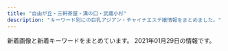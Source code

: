 ```yaml
---
title: "自由が丘・三軒茶屋・溝の口・武蔵小杉"
description: "キーワード別にの巨乳アジアン・チャイナエステ嬢情報をまとめました。"
---
```


新着画像と新着キーワードをまとめています。
2021年01月29日の情報です。

<DmmAffiliateIns />
<KeywordTable
  shops={
    [
    {
        "keywords": {
            "C": 4,
            "D": 4,
            "E": 2
        },
        "url": "http://clair.work/",
        "img_links": [
            "http://clair.work/images/icon_ranking_03.png",
            "http://clair.work/images/recruit/req_03.jpg",
            "http://clair.work/images/recruit/nagare_02.jpg",
            "http://clair.work/images/recruit/nagare_03.jpg",
            "http://clair.work/images/recruit/point_07.png",
            "http://clair.work/images/recruit/nagare_06.png",
            "http://clair.work/staff/yua1.jpg",
            "http://clair.work/images/recruit/point_03.png",
            "http://clair.work/images/icon_ranking_05.png",
            "http://clair.work/images/icon_ranking_02.png",
            "http://clair.work/images/icon_ranking_04.png",
            "http://clair.work/images/icon_new.png",
            "http://clair.work/images/recruit/point_09.png",
            "http://clair.work/images/head_therapist.jpg",
            "http://clair.work/images/sw_home.png",
            "http://clair.work/images/recruit/nagare_01.jpg",
            "http://clair.work/staff/ayaka1.jpg",
            "http://clair.work/images/recruit/sp_mainvisual.jpg",
            "http://clair.work/images/mainvisual_02.jpg",
            "http://clair.work/staff/humi2.jpg",
            "http://clair.work/images/recruit/point_06.png",
            "http://clair.work/images/recruit/point_04.png",
            "http://clair.work/images/recruit/nagare_07.png",
            "http://clair.work/staff/humi1.jpg",
            "http://clair.work/images/icon_ranking_01.png",
            "http://clair.work/images/recruit/point_05.png",
            "http://clair.work/images/recruit/point_08.png",
            "http://clair.work/images/mainvisual_02_s.jpg",
            "http://clair.work/staff/mayu1.jpg",
            "http://clair.work/images/recruit/message_03.png",
            "http://clair.work/images/no_image.jpg",
            "http://clair.work/staff/kasumi1.jpg",
            "http://clair.work/images/head_interior.jpg",
            "http://clair.work/images/mainvisual_01_s.jpg",
            "http://clair.work/images/trigger.jpg",
            "http://clair.work/images/sw_tel.png",
            "http://clair.work/images/mainvisual_01.jpg",
            "http://clair.work/images/recruit/nagare_05.png"
        ],
        "station": "\u5b66\u82b8\u5927\u5b66\u99c5\u897f\u53e3",
        "name": "Clair \uff5e\u30af\u30ec\u30fc\u30eb\uff5e"
    },
    {
        "keywords": {
            "85": 5,
            "87": 9,
            "C": 8,
            "88": 2,
            "83": 3,
            "D": 15,
            "93": 1,
            "E": 10,
            "84": 3,
            "89": 2,
            "82": 3,
            "86": 5
        },
        "url": "http://tanoshii.jpn.mn/",
        "station": "\u4e8c\u5b50\u7389\u5ddd\u99c5\u897f\u53e3",
        "name": "\u697d\u3057\u3044",
        "img_links": [
            "http://tanoshii.jpn.mn/images/link_nav02.jpg",
            "http://tanoshii.jpn.mn/photos/sites/76/2021/01/2021011304145677.jpg",
            "http://tanoshii.jpn.mn/images/info3.jpg",
            "http://tanoshii.jpn.mn/photos/sites/76/2020/09/2020093003412655.jpg",
            "http://tanoshii.jpn.mn/photos/sites/76/2020/05/2020052603000177.jpg",
            "http://tanoshii.jpn.mn/photos/sites/76/2020/11/2020112407093420.jpg",
            "http://tanoshii.jpn.mn/photos/sites/76/2020/01/2020011207465264.jpg",
            "http://tanoshii.jpn.mn/images/ico01.png",
            "http://tanoshii.jpn.mn/photos/sites/76/2020/07/2020071004330148.jpg",
            "http://tanoshii.jpn.mn/photos/sites/76/2020/01/2020012603560666.jpg",
            "http://tanoshii.jpn.mn/photos/sites/76/2020/09/2020093003412015.jpg",
            "http://tanoshii.jpn.mn/photos/sites/76/2020/08/2020080507421162.jpg",
            "http://tanoshii.jpn.mn/photos/sites/76/2020/03/2020032803325898.jpg",
            "http://tanoshii.jpn.mn/photos/sites/76/2020/11/2020112902000038.jpg",
            "http://tanoshii.jpn.mn/photos/sites/76/2021/01/2021012605371183.jpg",
            "http://tanoshii.jpn.mn/photos/sites/76/2020/05/2020052603000346.jpg",
            "http://tanoshii.jpn.mn/images/info2.jpg",
            "http://tanoshii.jpn.mn/photos/sites/76/2020/11/2020110307113062.jpg",
            "http://tanoshii.jpn.mn/photos/sites/76/2020/10/2020102803545189.jpg",
            "http://tanoshii.jpn.mn/photos/sites/76/2019/12/2019121409132124.jpg",
            "http://tanoshii.jpn.mn/photos/sites/76/2020/09/2020090800560727.jpg",
            "http://tanoshii.jpn.mn/photos/sites/76/2019/12/2019121409132141.jpg",
            "http://tanoshii.jpn.mn/photos/sites/76/2019/12/2019121409132234.jpg",
            "http://tanoshii.jpn.mn/photos/sites/76/2020/12/2020121807285563.jpg",
            "http://tanoshii.jpn.mn/photos/sites/76/2020/03/202003280333063.jpg",
            "http://tanoshii.jpn.mn/photos/sites/76/2020/12/2020122205012857.jpg",
            "http://tanoshii.jpn.mn/photos/sites/76/2020/06/2020060701410487.jpg",
            "http://tanoshii.jpn.mn/photos/sites/76/2020/12/2020120901212835.jpg",
            "http://tanoshii.jpn.mn/photos/sites/76/2020/02/2020022603283463.jpg",
            "http://tanoshii.jpn.mn/photos/sites/76/2020/02/2020020601144618.jpg",
            "http://tanoshii.jpn.mn/photos/sites/76/2020/01/2020011710434680.jpg",
            "http://tanoshii.jpn.mn/photos/sites/76/2019/12/2019121409131966.jpg",
            "http://tanoshii.jpn.mn/photos/sites/76/2020/12/2020120904441346.jpg",
            "http://tanoshii.jpn.mn/images/side_mobile.jpg",
            "http://tanoshii.jpn.mn/photos/sites/76/2020/12/2020120904423083.jpg",
            "http://tanoshii.jpn.mn/photos/sites/76/2019/12/2019121409132447.jpg",
            "http://tanoshii.jpn.mn/images/link_nav07.jpg",
            "http://tanoshii.jpn.mn/photos/sites/76/2020/01/2020010206122496.jpg",
            "http://tanoshii.jpn.mn/photos/sites/76/2019/12/201912280133413.jpg",
            "http://tanoshii.jpn.mn/photos/sites/76/2020/01/2020011207465354.jpg",
            "http://tanoshii.jpn.mn/images/top_slider01.jpg",
            "http://tanoshii.jpn.mn/photos/sites/76/2020/07/2020071004194210.jpg",
            "http://tanoshii.jpn.mn/images/sp_top.jpg",
            "http://tanoshii.jpn.mn/photos/sites/76/2020/10/2020101305315556.jpg",
            "http://tanoshii.jpn.mn/photos/sites/76/2020/01/2020012908322311.jpg",
            "http://tanoshii.jpn.mn/images/top_slider02.jpg",
            "http://tanoshii.jpn.mn/photos/sites/76/2020/11/2020111603281212.jpg",
            "http://tanoshii.jpn.mn/images/link_nav04.jpg",
            "http://tanoshii.jpn.mn/photos/sites/76/2020/03/202003090333270.jpg",
            "http://tanoshii.jpn.mn/photos/sites/76/2020/05/2020051702011714.jpg",
            "http://tanoshii.jpn.mn/photos/sites/76/2020/09/2020092006290275.jpg",
            "http://tanoshii.jpn.mn/images/info1.jpg",
            "http://tanoshii.jpn.mn/images/link_nav06.jpg",
            "http://tanoshii.jpn.mn/photos/sites/76/2020/08/2020081201584255.jpg",
            "http://tanoshii.jpn.mn/photos/sites/76/2020/01/2020010206122380.jpg",
            "http://tanoshii.jpn.mn/images/link_nav01.jpg",
            "http://tanoshii.jpn.mn/images/link_nav03.jpg",
            "http://tanoshii.jpn.mn/photos/sites/76/2020/04/2020041703571830.jpg",
            "http://tanoshii.jpn.mn/photos/sites/76/2021/01/2021011304151051.jpg",
            "http://tanoshii.jpn.mn/photos/sites/76/2019/12/201912140913237.jpg",
            "http://tanoshii.jpn.mn/photos/sites/76/2020/12/2020122501502779.jpg",
            "http://tanoshii.jpn.mn/photos/sites/76/2021/01/2021010305174759.jpg",
            "http://tanoshii.jpn.mn/photos/sites/76/2020/05/2020052603000345.jpg",
            "http://tanoshii.jpn.mn/images/side_link.jpg",
            "http://tanoshii.jpn.mn/photos/sites/76/2020/05/2020051702012070.jpg",
            "http://tanoshii.jpn.mn/images/top.png",
            "http://tanoshii.jpn.mn/images/side_tel.jpg",
            "http://tanoshii.jpn.mn/photos/sites/76/2021/01/2021012605370415.jpg",
            "http://tanoshii.jpn.mn/images/link_nav05.jpg",
            "http://tanoshii.jpn.mn/photos/sites/76/2020/12/202012240922577.jpg",
            "http://tanoshii.jpn.mn/photos/sites/76/2020/04/2020040401245819.jpg",
            "http://tanoshii.jpn.mn/photos/sites/76/2020/06/2020061605184059.jpg",
            "http://tanoshii.jpn.mn/photos/sites/76/2020/09/2020090803135392.jpg",
            "http://tanoshii.jpn.mn/photos/sites/76/2020/08/2020082903370364.jpg",
            "http://tanoshii.jpn.mn/photos/sites/76/2020/12/202012060340027.jpg",
            "http://tanoshii.jpn.mn/photos/sites/76/2019/12/2019122801334276.jpg",
            "http://tanoshii.jpn.mn/photos/sites/76/2020/09/2020090307211283.jpg",
            "http://tanoshii.jpn.mn/photos/sites/76/2020/02/2020022603284068.jpg"
        ]
    },
    {
        "station": "\u5b66\u82b8\u5927\u5b66\u99c5\u6771\u53e3",
        "keywords": {
            "C": 2
        },
        "name": "\u5fc3\u697d",
        "url": "http://ms-shinraku.com/",
        "img_links": [
            "http://ms-shinraku.com/pic/topimg2.jpg",
            "http://ms-shinraku.com/pic/topimg1.jpg",
            "http://ms-shinraku.com/staff/mari/01.jpg",
            "http://ms-shinraku.com/staff/momoka/01.jpg",
            "http://ms-shinraku.com/img/ttl_staff.png",
            "http://ms-shinraku.com/img/foot.png",
            "http://ms-shinraku.com/staff/kanako/01.jpg",
            "http://ms-shinraku.com/i/files/homeimg.jpg",
            "http://ms-shinraku.com/staff/yuki/01.jpg",
            "http://ms-shinraku.com/staff/ayumi/01.jpg",
            "http://ms-shinraku.com/pic/head.jpg",
            "http://ms-shinraku.com/staff/ran/01.jpg"
        ]
    },
    {
        "img_links": [
            "http://kagayaki.jpn.cm/photos/sites/35/2020/10/2020100418535814.jpg",
            "http://kagayaki.jpn.cm/photos/sites/35/2016/11/12.jpg",
            "http://kagayaki.jpn.cm/images/mobile.jpg",
            "http://kagayaki.jpn.cm/images/room1.jpg",
            "http://kagayaki.jpn.cm/images/end1.jpg",
            "http://kagayaki.jpn.cm/images/girl-z2.jpg",
            "http://kagayaki.jpn.cm/images/room5.jpg",
            "http://kagayaki.jpn.cm/images/room2.jpg",
            "http://kagayaki.jpn.cm/images/room6.jpg",
            "http://kagayaki.jpn.cm/photos/sites/35/2017/11/2017110107513579.jpg",
            "http://kagayaki.jpn.cm/images/room4.jpg",
            "http://kagayaki.jpn.cm/images/staff0.jpg",
            "http://kagayaki.jpn.cm/images/top.jpg",
            "http://kagayaki.jpn.cm/photos/sites/35/2016/09/637893871729784570.jpg",
            "http://kagayaki.jpn.cm/photos/sites/35/2016/11/1.jpg",
            "http://kagayaki.jpn.cm/images/mobile2.jpg",
            "http://kagayaki.jpn.cm/photos/sites/35/2016/08/staff3.jpg",
            "http://kagayaki.jpn.cm/images/bj3.png",
            "http://kagayaki.jpn.cm/images/staff_line.png",
            "http://kagayaki.jpn.cm/images/room3.jpg",
            "http://kagayaki.jpn.cm/photos/sites/35/2016/08/staff32.jpg",
            "http://kagayaki.jpn.cm/photos/sites/35/2019/09/2019092518230998.jpg",
            "http://kagayaki.jpn.cm/photos/sites/35/2016/11/11.jpg",
            "http://kagayaki.jpn.cm/images/girl-z1.jpg"
        ],
        "name": "\u661f\u306e\u8f1d\u304d",
        "keywords": {
            "C": 17,
            "87": 2,
            "86": 5,
            "D": 6,
            "84": 1,
            "E": 1
        },
        "station": "\u4e09\u8ed2\u8336\u5c4b\u99c5\u5317\u53e3",
        "url": "http://kagayaki.jpn.cm/"
    },
    {
        "keywords": {},
        "name": "\u6625\u306e\u604b",
        "url": "http://www.es-flower.link/",
        "station": "\u81ea\u7531\u304c\u4e18\u99c5\u5317\u53e3",
        "img_links": [
            "http://www.es-flower.link/sp/images/5.jpg",
            "http://www.es-flower.link/sp/images/top.jpg",
            "http://www.es-flower.link/sp/images/rec3.jpg",
            "http://www.es-flower.link/sp/images/int1.jpg",
            "http://www.es-flower.link/sp/images/6.jpg",
            "http://www.es-flower.link/sp/images/sys1.jpg",
            "http://www.es-flower.link/images/sys.png",
            "http://www.es-flower.link/sp/img/mizuki1.jpg",
            "http://www.es-flower.link/images/int2.png",
            "http://www.es-flower.link/sp/images/tel.jpg",
            "http://www.es-flower.link/sp/menu/interior.jpg",
            "http://www.es-flower.link/sp/images/time.jpg",
            "http://www.es-flower.link/images/int1.png",
            "http://www.es-flower.link/img/yume1.jpg",
            "http://www.es-flower.link/img/huyumi1.jpg",
            "http://www.es-flower.link/sp/images/2.jpg",
            "http://www.es-flower.link/images/1.jpg",
            "http://www.es-flower.link/sp/images/sisu.jpg",
            "http://www.es-flower.link/images/rec2.jpg",
            "http://www.es-flower.link/images/mobile.jpg",
            "http://www.es-flower.link/images/3.jpg",
            "http://www.es-flower.link/images/interior_t.jpg",
            "http://www.es-flower.link/img/mizuki1.jpg",
            "http://www.es-flower.link/images/ta.jpg",
            "http://www.es-flower.link/sp/images/3.jpg",
            "http://www.es-flower.link/sp/images/newsb.png",
            "http://www.es-flower.link/sp/menu/staff.jpg",
            "http://www.es-flower.link/sp/img/arisa1.jpg",
            "http://www.es-flower.link/sp/images/sys2.jpg",
            "http://www.es-flower.link/img/nene1.jpg",
            "http://www.es-flower.link/images/news.jpg",
            "http://www.es-flower.link/sp/images/1.jpg",
            "http://www.es-flower.link/sp/images/rec1.jpg",
            "http://www.es-flower.link/sp/images/ac1.jpg",
            "http://www.es-flower.link/images/4.jpg",
            "http://www.es-flower.link/images/staff_t.jpg",
            "http://www.es-flower.link/sp/menu/top.jpg",
            "http://www.es-flower.link/sp/images/rec2.jpg",
            "http://www.es-flower.link/images/info.jpg",
            "http://www.es-flower.link/sp/images/footer.jpg",
            "http://www.es-flower.link/images/rec1.png",
            "http://www.es-flower.link/sp/images/staff_t.jpg",
            "http://www.es-flower.link/sp/img/yume1.jpg",
            "http://www.es-flower.link/sp/images/int2.jpg",
            "http://www.es-flower.link/sp/images/head.png",
            "http://www.es-flower.link/sp/images/sisu_t.jpg",
            "http://www.es-flower.link/images/6.jpg",
            "http://www.es-flower.link/sp/images/news.jpg",
            "http://www.es-flower.link/img/arisa1.jpg",
            "http://www.es-flower.link/images/2.jpg",
            "http://www.es-flower.link/sp/img/huyumi1.jpg",
            "http://www.es-flower.link/images/head.jpg",
            "http://www.es-flower.link/sp/images/pc.jpg",
            "http://www.es-flower.link/images/sm.jpg",
            "http://www.es-flower.link/sp/images/interior_t.jpg",
            "http://www.es-flower.link/sp/images/sys3.jpg",
            "http://www.es-flower.link/img/koyuki1.jpg",
            "http://www.es-flower.link/sp/img/koyuki1.jpg",
            "http://www.es-flower.link/sp/img/nene1.jpg",
            "http://www.es-flower.link/sp/images/4.jpg",
            "http://www.es-flower.link/images/5.jpg"
        ]
    },
    {
        "url": "http://www.brilliance.mesthe.com/",
        "keywords": {
            "86": 2,
            "87": 1,
            "D": 3,
            "C": 2,
            "85": 2
        },
        "name": "\u30d6\u30ea\u30ea\u30a2\u30f3\u30b9",
        "img_links": [
            "http://www.brilliance.mesthe.com/images/main_top.png",
            "http://www.brilliance.mesthe.com/images/pick.png",
            "http://www.brilliance.mesthe.com/images/xian.png",
            "http://www.brilliance.mesthe.com/files/001-03.jpg",
            "http://www.brilliance.mesthe.com/images/zi_staff.png",
            "http://www.brilliance.mesthe.com/images/new1.png",
            "http://www.brilliance.mesthe.com/files/003-02.jpg",
            "http://www.brilliance.mesthe.com/images/service.png",
            "http://www.brilliance.mesthe.com/images/shop/shop01.jpg",
            "http://www.brilliance.mesthe.com/files/004-02.jpg",
            "http://www.brilliance.mesthe.com/images/shop/shop02.jpg",
            "http://www.brilliance.mesthe.com/files/002-02.jpg",
            "http://www.brilliance.mesthe.com/files/004.jpg",
            "http://www.brilliance.mesthe.com/images/s2.jpg",
            "http://www.brilliance.mesthe.com/images/shop/shop04.jpg",
            "http://www.brilliance.mesthe.com/files/005-03.jpg",
            "http://www.brilliance.mesthe.com/files/001-02.jpg",
            "http://www.brilliance.mesthe.com/files/005.jpg",
            "http://www.brilliance.mesthe.com/images/maga.jpg",
            "http://www.brilliance.mesthe.com/files/002.jpg",
            "http://www.brilliance.mesthe.com/files/004-03.jpg",
            "http://www.brilliance.mesthe.com/images/new3.png",
            "http://www.brilliance.mesthe.com/images/tel.png",
            "http://www.brilliance.mesthe.com/images/main_bottom.png",
            "http://www.brilliance.mesthe.com/images/shop/shop03.jpg",
            "http://www.brilliance.mesthe.com/images/zi_massage.png",
            "http://www.brilliance.mesthe.com/files/003.jpg",
            "http://www.brilliance.mesthe.com/files/003-03.jpg",
            "http://www.brilliance.mesthe.com/images/s1.jpg",
            "http://www.brilliance.mesthe.com/images/s3.jpg",
            "http://www.brilliance.mesthe.com/files/001.jpg",
            "http://www.brilliance.mesthe.com/files/005-02.jpg",
            "http://www.brilliance.mesthe.com/images/infotiao1.jpg",
            "http://www.brilliance.mesthe.com/files/002-03.jpg"
        ],
        "station": "\u4e09\u8ed2\u8336\u5c4b\u99c5\u4e16\u7530\u8c37\u901a\u308a\u53e3"
    },
    {
        "url": "http://treat-msg.com/",
        "img_links": [
            "http://treat-msg.com/img/access/road3.jpg",
            "http://treat-msg.com/staff/noa/01.jpg",
            "http://treat-msg.com/staff/miyo/01mb.jpg",
            "http://treat-msg.com/staff/kaori/01mb.jpg",
            "http://treat-msg.com/img/access/road6.jpg",
            "http://treat-msg.com/img/access/road4.jpg",
            "http://treat-msg.com/img/access/roaddm.png",
            "http://treat-msg.com/pic/corona.jpg",
            "http://treat-msg.com/staff/mei/01.jpg",
            "http://treat-msg.com/staff/rumi/01mb.jpg",
            "http://treat-msg.com/staff/noa/01mb.jpg",
            "http://treat-msg.com/staff/riri/01mb.jpg",
            "http://treat-msg.com/img/mainft.jpg",
            "http://treat-msg.com/staff/mei/01mb.jpg",
            "http://treat-msg.com/img/shop/msg.png",
            "http://treat-msg.com/img/access/road1.jpg",
            "http://treat-msg.com/img/foot.png",
            "http://treat-msg.com/img/head.png",
            "http://treat-msg.com/img/ttl_staff.jpg",
            "http://treat-msg.com/staff/saki/01.jpg",
            "http://treat-msg.com/staff/chinatu/01mb.jpg",
            "http://treat-msg.com/staff/miyo/01.jpg",
            "http://treat-msg.com/staff/kaori/01.jpg",
            "http://treat-msg.com/staff/riri/01.jpg",
            "http://treat-msg.com/staff/chinatu/01.jpg",
            "http://treat-msg.com/staff/saki/01mb.jpg",
            "http://treat-msg.com/staff/rumi/01.jpg",
            "http://treat-msg.com/img/access/road5.jpg",
            "http://treat-msg.com/img/access/road2.jpg",
            "http://treat-msg.com/img/mainhd.jpg"
        ],
        "station": "\u99d2\u6ca2\u5927\u5b66\u99c5\u99d2\u6ca2\u516c\u5712\u53e3",
        "name": "\u5b89\u5fc3\u5802",
        "keywords": {}
    },
    {
        "station": "\u7b49\u3005\u529b\u99c5",
        "name": "\u30b9\u30de\u30a4\u30eb",
        "url": "http://yourroom.net/",
        "keywords": {},
        "img_links": [
            "http://yourroom.net/photo/mini-yuki1.jpg",
            "http://yourroom.net/photo/yui1.jpg",
            "http://yourroom.net/images/saikai.png",
            "http://yourroom.net/images/1.jpg",
            "http://yourroom.net/photo/yuki1.jpg",
            "http://yourroom.net/photo/maho1.jpg",
            "http://yourroom.net/photo/mini-yui1.jpg",
            "http://yourroom.net/photo/mini-yui2.jpg",
            "http://yourroom.net/images/1s.jpg",
            "http://yourroom.net/photo/mini-yuki2.jpg",
            "http://yourroom.net/photo/mini-maho1.jpg"
        ]
    },
    {
        "name": "\u30de\u30c3\u30b5\u30fc\u30b8\u306e\u66d9",
        "img_links": [
            "http://www.miyuki.es-relax.info/images/sp03.jpg",
            "http://www.miyuki.es-relax.info/images/kp01.jpg",
            "http://www.miyuki.es-relax.info/images/info1.jpg",
            "http://www.miyuki.es-relax.info/images/sp02.jpg",
            "http://www.miyuki.es-relax.info/images/info4.jpg",
            "http://www.miyuki.es-relax.info/images/info2.jpg",
            "http://www.miyuki.es-relax.info/images/info3.jpg",
            "http://www.miyuki.es-relax.info/images/sp01.jpg",
            "http://www.miyuki.es-relax.info/images/yoyaku.png",
            "http://www.miyuki.es-relax.info/gals/nana1.jpg",
            "http://www.miyuki.es-relax.info/gals/yuri1.jpg",
            "http://www.miyuki.es-relax.info/gals/yuki1.jpg"
        ],
        "keywords": {},
        "url": "http://www.miyuki.es-relax.info/",
        "station": "\u5927\u5ca1\u5c71\u99c5"
    },
    {
        "name": "Sweet",
        "url": "http://www.wqiowaz.site/",
        "keywords": {
            "94": 4,
            "F": 4,
            "86": 1,
            "D": 3,
            "84": 2
        },
        "img_links": [
            "http://www.wqiowaz.site/uploads/200630/1-200630094H5294.jpg",
            "http://www.wqiowaz.site/picture/foot01.jpg",
            "http://www.wqiowaz.site/uploads/201008/1-20100Q5541T55.jpg",
            "http://www.wqiowaz.site/uploads/200629/1-200629103204442.jpg",
            "http://www.wqiowaz.site/picture/m-head01.jpg",
            "http://www.wqiowaz.site/uploads/200914/1-200914164443K1.jpg",
            "http://www.wqiowaz.site/uploads/200914/1-20091416442NT.jpg",
            "http://www.wqiowaz.site/picture/m-top004.jpg",
            "http://www.wqiowaz.site/uploads/201008/1-20100Q55403531.jpg",
            "http://www.wqiowaz.site/uploads/201008/1-20100Q55522V7.jpg",
            "http://www.wqiowaz.site/uploads/200629/1-200629103142X4.jpg",
            "http://www.wqiowaz.site/uploads/200629/1-200629103104120.jpg",
            "http://www.wqiowaz.site/picture/m-top003.jpg",
            "http://www.wqiowaz.site/uploads/200630/1-200630094K4325.jpg",
            "http://www.wqiowaz.site/uploads/201008/1-20100Q5550EL.jpg",
            "http://www.wqiowaz.site/picture/call.png",
            "http://www.wqiowaz.site/picture/cam-01.jpg"
        ],
        "station": "\u7528\u8cc0\u99c5\u6771\u53e3"
    },
    {
        "station": "\u90fd\u7acb\u5927\u5b66\u99c5",
        "keywords": {
            "\u30bb\u30af\u30b7\u30fc": 1,
            "87": 14,
            "D": 16,
            "C": 22
        },
        "name": "\u685c",
        "url": "http://www.sakura.esraku.com/",
        "img_links": [
            "http://www.sakura.esraku.com/photo_news/upimg/221315f853e86bfad8_0.jpg",
            "http://www.sakura.esraku.com/files/007.jpg",
            "http://www.sakura.esraku.com/photo_news/upimg/192295fbde78dddd71_0.jpg",
            "http://www.sakura.esraku.com/files/003.jpg",
            "http://www.sakura.esraku.com/files/002.jpg",
            "http://www.sakura.esraku.com/photo_news/upimg/282545f76dfd1996d7_0.jpg",
            "http://www.sakura.esraku.com/images/mobile.jpg",
            "http://www.sakura.esraku.com/images/s_staff.jpg",
            "http://www.sakura.esraku.com/files/009.jpg",
            "http://www.sakura.esraku.com/files/005.jpg",
            "http://www.sakura.esraku.com/photo_news/upimg/921745f718627cc259_0.jpg",
            "http://www.sakura.esraku.com/files/010.jpg",
            "http://www.sakura.esraku.com/photo_news/upimg/508775f63081046140_0.jpg",
            "http://www.sakura.esraku.com/files/008.jpg",
            "http://www.sakura.esraku.com/images/top.png",
            "http://www.sakura.esraku.com/files/004.jpg",
            "http://www.sakura.esraku.com/images/s_link.jpg",
            "http://www.sakura.esraku.com/files/001.jpg",
            "http://www.sakura.esraku.com/photo_news/upimg/5052160124f368954b_0.jpg",
            "http://www.sakura.esraku.com/files/006.jpg",
            "http://www.sakura.esraku.com/images/lineyoyaku.jpg"
        ]
    },
    {
        "keywords": {
            "84": 6,
            "85": 9,
            "C": 3,
            "86": 12,
            "D": 18,
            "\u30bb\u30af\u30b7\u30fc": 1,
            "88": 3
        },
        "img_links": [
            "http://www.jojo.mensnv.com/files/003.jpg",
            "http://www.jojo.mensnv.com/images/mobile.jpg",
            "http://www.jojo.mensnv.com/files/001-02.jpg",
            "http://www.jojo.mensnv.com/files/014-03.jpg",
            "http://www.jojo.mensnv.com/files/002-02.jpg",
            "http://www.jojo.mensnv.com/files/006.jpg",
            "http://www.jojo.mensnv.com/files/011-03.jpg",
            "http://www.jojo.mensnv.com/files/002-03.jpg",
            "http://www.jojo.mensnv.com/files/005-03.jpg",
            "http://www.jojo.mensnv.com/files/009-03.jpg",
            "http://www.jojo.mensnv.com/files/004-03.jpg",
            "http://www.jojo.mensnv.com/files/010.jpg",
            "http://www.jojo.mensnv.com/files/010-02.jpg",
            "http://www.jojo.mensnv.com/files/004-02.jpg",
            "http://www.jojo.mensnv.com/files/010-03.jpg",
            "http://www.jojo.mensnv.com/files/012-02.jpg",
            "http://www.jojo.mensnv.com/images/showCover.png",
            "http://www.jojo.mensnv.com/files/013.jpg",
            "http://www.jojo.mensnv.com/files/011-02.jpg",
            "http://www.jojo.mensnv.com/files/005-02.jpg",
            "http://www.jojo.mensnv.com/images/slider/03.jpg",
            "http://www.jojo.mensnv.com/images/slider/02.jpg",
            "http://www.jojo.mensnv.com/files/013-03.jpg",
            "http://www.jojo.mensnv.com/files/012-03.jpg",
            "http://www.jojo.mensnv.com/images/slider/01.jpg",
            "http://www.jojo.mensnv.com/files/011.jpg",
            "http://www.jojo.mensnv.com/files/007-02.jpg",
            "http://www.jojo.mensnv.com/files/009-02.jpg",
            "http://www.jojo.mensnv.com/images/coverGirlParts.png",
            "http://www.jojo.mensnv.com/images/backlistbtn.png",
            "http://www.jojo.mensnv.com/files/001-03.jpg",
            "http://www.jojo.mensnv.com/files/004.jpg",
            "http://www.jojo.mensnv.com/files/001.jpg",
            "http://www.jojo.mensnv.com/files/005.jpg",
            "http://www.jojo.mensnv.com/files/012.jpg",
            "http://www.jojo.mensnv.com/files/007-03.jpg",
            "http://www.jojo.mensnv.com/files/014-02.jpg",
            "http://www.jojo.mensnv.com/files/006-02.jpg",
            "http://www.jojo.mensnv.com/files/009.jpg",
            "http://www.jojo.mensnv.com/files/007.jpg",
            "http://www.jojo.mensnv.com/files/006-03.jpg",
            "http://www.jojo.mensnv.com/images/tel.png",
            "http://www.jojo.mensnv.com/files/014.jpg",
            "http://www.jojo.mensnv.com/files/002.jpg",
            "http://www.jojo.mensnv.com/files/013-02.jpg",
            "http://www.jojo.mensnv.com/files/003-03.jpg",
            "http://www.jojo.mensnv.com/files/003-02.jpg"
        ],
        "url": "http://www.jojo.mensnv.com/",
        "station": "\u4e09\u8ed2\u8336\u5c4b\u99c5\u5357\u53e3",
        "name": "JoJo"
    },
    {
        "station": "\u5b66\u82b8\u5927\u5b66\u99c5\u6771\u53e3",
        "img_links": [
            "http://in-esthe.com/you/images/p-5.jpg",
            "http://in-esthe.com/you/images/p-0.jpg",
            "http://in-esthe.com/you/images/fla.jpg",
            "http://cdn.dino-es.com/images/logo/468x60DinoEs.png",
            "http://in-esthe.com/you/images/p-7.jpg",
            "http://in-esthe.com/you/images/r-1.jpg",
            "http://in-esthe.com/you/images/p-10.jpg",
            "http://in-esthe.com/you/images/p-8.jpg",
            "http://in-esthe.com/you/images/botton.jpg",
            "http://in-esthe.com/you/images/mo.png",
            "http://in-esthe.com/you/images/r-2.jpg",
            "http://in-esthe.com/you/images/p-3.jpg",
            "http://in-esthe.com/you/images/p-11.jpg",
            "http://in-esthe.com/you/images/p-4.jpg",
            "http://in-esthe.com/you/images/p-9.jpg"
        ],
        "url": "http://in-esthe.com/you/",
        "keywords": {},
        "name": "\u60a0"
    },
    {
        "img_links": [
            "http://b-berry.work/images/news.jpg",
            "http://b-berry.work/images/rec2.jpg",
            "http://b-berry.work/img/maya1.jpg",
            "http://b-berry.work/images/interior_t.jpg",
            "http://b-berry.work/images/int1.jpg",
            "http://b-berry.work/images/3.jpg",
            "http://b-berry.work/images/staff_t.jpg",
            "http://b-berry.work/staff/yuri.jpg",
            "http://b-berry.work/staff/maya.jpg",
            "http://b-berry.work/images/rec1.jpg",
            "http://b-berry.work/img/mona1.jpg",
            "http://b-berry.work/images/ac1.jpg",
            "http://b-berry.work/img/yuri1.jpg",
            "http://b-berry.work/staff/mona.jpg",
            "http://b-berry.work/images/int2.jpg",
            "http://b-berry.work/images/sys.jpg",
            "http://b-berry.work/images/ac2.jpg",
            "http://b-berry.work/images/tg.jpg",
            "http://b-berry.work/images/1.jpg",
            "http://b-berry.work/images/s1.png",
            "http://b-berry.work/images/2.jpg",
            "http://b-berry.work/images/head.jpg"
        ],
        "station": "\u81ea\u7531\u304c\u4e18\u99c5\u5317\u53e3",
        "url": "http://b-berry.work/",
        "name": "\u30d6\u30eb\u30fc\u30d9\u30ea\u30fc",
        "keywords": {}
    },
    {
        "station": "\u81ea\u7531\u304c\u4e18\u99c5\u5317\u53e3",
        "name": "\u305f\u3093\u307d\u307d",
        "url": "http://annex-jp.info/",
        "keywords": {},
        "img_links": [
            "http://annex-jp.info/images/yoho.jpg",
            "http://www.annex-jp.info/i/img/mayumi.jpg",
            "http://annex-jp.info/images/mayumi.jpg",
            "http://annex-jp.info/images/kp-info.jpg",
            "http://www.annex-jp.info/i/img/mari.jpg",
            "http://annex-jp.info/images/info.png",
            "http://www.annex-jp.info/i/img/nana.jpg",
            "http://annex-jp.info/images/sayuri.jpg",
            "http://annex-jp.info/images/nana.jpg",
            "http://www.annex-jp.info/i/img/riri.jpg",
            "http://annex-jp.info/images/riri.jpg",
            "http://www.annex-jp.info/i/img/yoho.jpg",
            "http://annex-jp.info/images/mari.jpg",
            "http://www.annex-jp.info/i/img/sayuri.jpg"
        ]
    },
    {
        "url": "http://koibito.ies.bz/",
        "station": "\u4e8c\u5b50\u7389\u5ddd\u99c5\u6771\u53e3",
        "img_links": [
            "http://koibito.ies.bz/images/new.jpg",
            "http://koibito.ies.bz/images/room1.jpg",
            "http://koibito.ies.bz/photos/sites/69/2018/10/201810150304491.jpg",
            "http://koibito.ies.bz/images/link.jpg",
            "http://koibito.ies.bz/images/s_news.png",
            "http://koibito.ies.bz/images/room4.jpg",
            "http://koibito.ies.bz/images/no1.png",
            "http://koibito.ies.bz/images/room2.jpg",
            "http://koibito.ies.bz/images/top.png",
            "http://koibito.ies.bz/images/info.jpg",
            "http://koibito.ies.bz/images/s_staff1.png",
            "http://koibito.ies.bz/images/s_pick.jpg",
            "http://koibito.ies.bz/images/no2.png",
            "http://koibito.ies.bz/images/s_staff.png",
            "http://koibito.ies.bz/photos/sites/69/2018/10/2018100214220989.jpg",
            "http://koibito.ies.bz/images/s_ranking.png",
            "http://koibito.ies.bz/images/mobile.jpg",
            "http://koibito.ies.bz/images/room3.jpg",
            "http://koibito.ies.bz/photos/sites/69/2018/10/2018100214242547.jpg"
        ],
        "name": "\u604b\u4eba",
        "keywords": {
            "86": 2,
            "85": 1,
            "C": 1
        }
    },
    {
        "station": "\u4e8c\u5b50\u7389\u5ddd\u99c5",
        "keywords": {
            "E": 12,
            "D": 38
        },
        "url": "https://fy.uouono.com",
        "name": "For You",
        "img_links": [
            "https://fy.uouono.com/wp-content/uploads/2019/06/asayou.jpg",
            "https://fy.uouono.com/wp-content/themes/este/img/top-img04.png",
            "https://fy.uouono.com/wp-content/uploads/2020/10/21349876harumo.jpg",
            "https://fy.uouono.com/wp-content/themes/este/img/1.jpg",
            "https://fy.uouono.com/wp-content/themes/este/img/top-img01.png",
            "https://fy.uouono.com/wp-content/themes/este/img/top-img01a.png",
            "https://fy.uouono.com/wp-content/uploads/2020/01/90897tyrdfforyou.jpg",
            "https://fy.uouono.com/wp-content/uploads/2021/01/0897foryou.jpg",
            "https://fy.uouono.com/wp-content/uploads/2020/12/1foryou.jpg",
            "https://fy.uouono.com/wp-content/themes/este/img/2.jpg",
            "https://fy.uouono.com/wp-content/uploads/2019/12/00harumo.jpg",
            "https://fy.uouono.com/wp-content/uploads/2019/06/098765easforyou.jpg",
            "https://fy.uouono.com/wp-content/uploads/2020/10/ff-foryou.jpg",
            "https://fy.uouono.com/wp-content/themes/este/img/call.png",
            "https://fy.uouono.com/wp-content/uploads/2020/12/11foryou.jpg",
            "https://fy.uouono.com/wp-content/themes/este/img/4.jpg",
            "https://fy.uouono.com/wp-content/uploads/2019/06/098765resdaxfforyou.jpg",
            "https://fy.uouono.com/wp-content/themes/este/img/top-img01b.png",
            "https://fy.uouono.com/wp-content/uploads/2020/10/09uiyharumo.jpg",
            "https://fy.uouono.com/wp-content/themes/este/img/top-img02.png",
            "https://fy.uouono.com/wp-content/uploads/2020/12/09foryou.jpg",
            "https://fy.uouono.com/wp-content/themes/este/img/tel_footer.png",
            "https://fy.uouono.com/wp-content/themes/este/img/tel_header.png",
            "https://fy.uouono.com/wp-content/uploads/2019/04/11foryou.jpg",
            "https://fy.uouono.com/wp-content/themes/este/img/3.jpg",
            "https://fy.uouono.com/wp-content/uploads/2019/06/oijhg9876rforyou.jpg",
            "https://fy.uouono.com/wp-content/uploads/2020/01/diouygforyou.jpg"
        ]
    },
    {
        "station": "\u4e8c\u5b50\u7389\u5ddd\u99c5\u897f\u53e3",
        "url": "http://www.sertyuin.xyz/",
        "img_links": [],
        "keywords": {},
        "name": "\u521d\u604b"
    },
    {
        "url": "http://relaxation-soil.net/",
        "img_links": [
            "http://relaxation-soil.net/photo/anna1.jpg",
            "http://relaxation-soil.net/photo/mini-rie1.jpg",
            "http://relaxation-soil.net/images/1s.jpg",
            "http://relaxation-soil.net/photo/mini-yuyu4.jpg",
            "http://relaxation-soil.net/photo/mini-anna1.jpg",
            "http://relaxation-soil.net/photo/mini-anna3.jpg",
            "http://relaxation-soil.net/photo/mini-rie2.jpg",
            "http://relaxation-soil.net/images/saikai.png",
            "http://relaxation-soil.net/photo/mini-newgirl2.jpg",
            "http://relaxation-soil.net/photo/yuyu4.jpg",
            "http://relaxation-soil.net/photo/rie1.jpg",
            "http://relaxation-soil.net/photo/mini-yuyu3.jpg",
            "http://relaxation-soil.net/images/1.jpg",
            "http://relaxation-soil.net/photo/mini-newgirl1.jpg",
            "http://relaxation-soil.net/photo/mini-newgirl3.jpg"
        ],
        "keywords": {},
        "name": "\u30bd\u30a4\u30eb",
        "station": "\u4e0a\u91ce\u6bdb\u99c5"
    },
    {
        "url": "http://ms-rlx.com/",
        "img_links": [
            "http://ms-rlx.com/img/ttl_rec.png",
            "http://ms-rlx.com/img/ttl_staff.png",
            "http://ms-rlx.com/staff/ruri/01mb.jpg",
            "http://ms-rlx.com/img/ttl_concept.png",
            "http://ms-rlx.com/img/access/road01.jpg",
            "http://ms-rlx.com/staff/milk/01mb.jpg",
            "http://ms-rlx.com/img/access/road03.jpg",
            "http://ms-rlx.com/img/ttl_mobile.png",
            "http://ms-rlx.com/staff/ruri/01.jpg",
            "http://ms-rlx.com/staff/momo/01.jpg",
            "http://ms-rlx.com/staff/milk/01.jpg",
            "http://ms-rlx.com/staff/sachan/01mb.jpg",
            "http://ms-rlx.com/staff/ringo/01mb.jpg",
            "http://ms-rlx.com/img/msgbtn.png",
            "http://ms-rlx.com/img/att.png",
            "http://ms-rlx.com/staff/momo/01mb.jpg",
            "http://ms-rlx.com/staff/sachan/01.jpg",
            "http://ms-rlx.com/img/access/road02.jpg",
            "http://ms-rlx.com/i/files/homeimg.jpg",
            "http://ms-rlx.com/pic/head.png",
            "http://ms-rlx.com/img/ttl_tnew.png",
            "http://ms-rlx.com/img/youtube.jpg",
            "http://ms-rlx.com/staff/ringo/01.jpg"
        ],
        "keywords": {
            "C": 14
        },
        "name": "\u697d\u697d\u5c4b",
        "station": "\u81ea\u7531\u304c\u4e18\u99c5\u5357\u53e3"
    }
]
}
/>
<DmmAffiliateScript />
